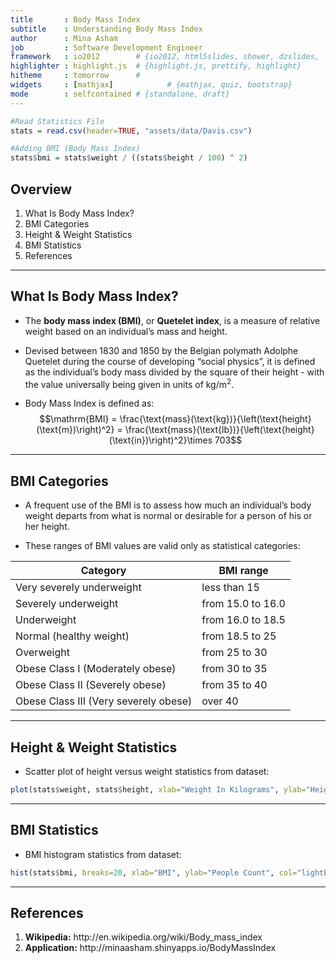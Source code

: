 ```yaml
---
title       : Body Mass Index
subtitle    : Understanding Body Mass Index
author      : Mina Asham
job         : Software Development Engineer
framework   : io2012        # {io2012, html5slides, shower, dzslides, ...}
highlighter : highlight.js  # {highlight.js, prettify, highlight}
hitheme     : tomorrow      # 
widgets     : [mathjax]            # {mathjax, quiz, bootstrap}
mode        : selfcontained # {standalone, draft}
---
```


```r
#Read Statistics File
stats = read.csv(header=TRUE, "assets/data/Davis.csv")

#Adding BMI (Body Mass Index)
stats$bmi = stats$weight / ((stats$height / 100) ^ 2)
```

## Overview

1. What Is Body Mass Index?
2. BMI Categories
3. Height & Weight Statistics
4. BMI Statistics
5. References

---

## What Is Body Mass Index?

- The <b>body mass index (BMI)</b>, or <b>Quetelet index</b>, is a measure of relative weight based on an individual's mass and height.

- Devised between 1830 and 1850 by the Belgian polymath Adolphe Quetelet during the course of developing "social physics", it is defined as the individual's body mass divided by the square of their height - with the value universally being given in units of kg/m<sup>2</sup>.

- Body Mass Index is defined as: 
$$\mathrm{BMI} = \frac{\text{mass}(\text{kg})}{\left(\text{height}(\text{m})\right)^2} = \frac{\text{mass}(\text{lb})}{\left(\text{height}(\text{in})\right)^2}\times 703$$

---

## BMI Categories

- A frequent use of the BMI is to assess how much an individual's body weight departs from what is normal or desirable for a person of his or her height.

- These ranges of BMI values are valid only as statistical categories:

Category                              | BMI range
--------------------------------------|-------------------
Very severely underweight             | less than 15
Severely underweight                  | from 15.0 to 16.0
Underweight                           | from 16.0 to 18.5
Normal (healthy weight)               | from 18.5 to 25
Overweight                            | from 25 to 30
Obese Class I (Moderately obese)      | from 30 to 35
Obese Class II (Severely obese)       | from 35 to 40
Obese Class III (Very severely obese) | over 40

---

## Height & Weight Statistics

- Scatter plot of height versus weight statistics from dataset:

```r
plot(stats$weight, stats$height, xlab="Weight In Kilograms", ylab="Height In Centimeters", pch=20, cex=2, col="blue", main="Height Vs. Weight")
```

---

## BMI Statistics

- BMI histogram statistics from dataset:

```r
hist(stats$bmi, breaks=20, xlab="BMI", ylab="People Count", col="lightblue", main="BMI Histogram")
```

---

## References

1. <b>Wikipedia:</b> http://en.wikipedia.org/wiki/Body_mass_index
2. <b>Application:</b> http://minaasham.shinyapps.io/BodyMassIndex